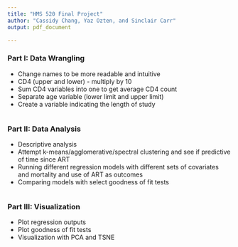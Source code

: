 ```yaml
---
title: "HMS 520 Final Project"
author: "Cassidy Chang, Yaz Ozten, and Sinclair Carr"
output: pdf_document

---
```


### Part I: Data Wrangling
  - Change names to be more readable and intuitive
  - CD4 (upper and lower) - multiply by 10
  - Sum CD4 variables into one to get average CD4 count
  - Separate age variable (lower limit and upper limit)
  - Create a variable indicating the length of study

```r

```

  
### Part II: Data Analysis
  - Descriptive analysis
  - Attempt k-means/agglomerative/spectral clustering and see if predictive of time since ART 
  - Running different regression models with different sets of covariates and mortality and use of ART as outcomes
  - Comparing models with select goodness of fit tests

```r

```


### Part III: Visualization
  - Plot regression outputs 
  - Plot goodness of fit tests
  - Visualization with PCA and TSNE 

```r

```


